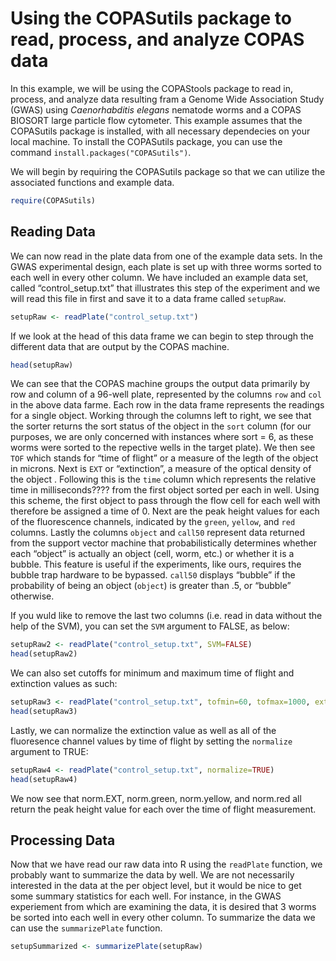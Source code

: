 Using the COPASutils package to read, process, and analyze COPAS data
========================================================

In this example, we will be using the COPAStools package to read in, process, and analyze data resulting fram a Genome Wide Association Study (GWAS) using *Caenorhabditis elegans* nematode worms and a COPAS BIOSORT large particle flow cytometer. This example assumes that the COPASutils package is installed, with all necessary dependecies on your local machine. To install the COPASutils package, you can use the command `install.packages("COPASutils")`.

We will begin by requiring the COPASutils package so that we can utilize the associated functions and example data.

```r
require(COPASutils)
```

## Reading Data

We can now read in the plate data from one of the example data sets. In the GWAS experimental design, each plate is set up with three worms sorted to each well in every other column. We have included an example data set, called "control_setup.txt" that illustrates this step of the experiment and we will read this file in first and save it to a data frame called `setupRaw`.

```r
setupRaw <- readPlate("control_setup.txt")
```

If we look at the head of this data frame we can begin to step through the different data that are output by the COPAS machine.

```r
head(setupRaw)
```

We can see that the COPAS machine groups the output data primarily by row and column of a 96-well plate, represented by the columns `row` and `col` in the above data farme. Each row in the data frame represents the readings for a single object. Working through the columns left to right, we see that the sorter returns the sort status of the object in the `sort` column (for our purposes, we are only concerned with instances where sort = 6, as these worms were sorted to the repective wells in the target plate). We then see `TOF` which stands for "time of flight" or a measure of the legth of the object in microns. Next is `EXT` or "extinction", a measure of the optical density of the object . Following this is the `time` column which represents the relative time in milliseconds???? from the first object sorted per each in well. Using this scheme, the first object to pass through the flow cell for each well with therefore be assigned a time of 0. Next are the peak height values for each of the fluorescence channels, indicated by the `green`, `yellow`, and `red` columns. Lastly the columns `object` and `call50` represent data returned from the support vector machine that probabilistically determines whether each "object" is actually an object (cell, worm, etc.) or whether it is a bubble. This feature is useful if the experiments, like ours, requires the bubble trap hardware to be bypassed. `call50` displays "bubble" if the probability of being an object (`object`) is greater than .5, or "bubble" otherwise.

If you wuld like to remove the last two columns (i.e. read in data without the help of the SVM), you can set the `SVM` argument to FALSE, as below:

```r
setupRaw2 <- readPlate("control_setup.txt", SVM=FALSE)
head(setupRaw2)
```

We can also set cutoffs for minimum and maximum time of flight and extinction values as such:

```r
setupRaw3 <- readPlate("control_setup.txt", tofmin=60, tofmax=1000, extmin=50, extmax=500)
head(setupRaw3)
```

Lastly, we can normalize the extinction value as well as all of the fluoresence channel values by time of flight by setting the `normalize` argument to TRUE:

```r
setupRaw4 <- readPlate("control_setup.txt", normalize=TRUE)
head(setupRaw4)
```

We now see that norm.EXT, norm.green, norm.yellow, and norm.red all return the peak height value for each over the time of flight measurement.

## Processing Data

Now that we have read our raw data into R using the `readPlate` function, we probably want to summarize the data by well. We are not necessarily interested in the data at the per object level, but it would be nice to get some summary statistics for each well. For instance, in the GWAS experiement from which are examining the data, it is desired that 3 worms be sorted into each well in every other column. To summarize the data we can use the `summarizePlate` function.

```r
setupSummarized <- summarizePlate(setupRaw)
```




